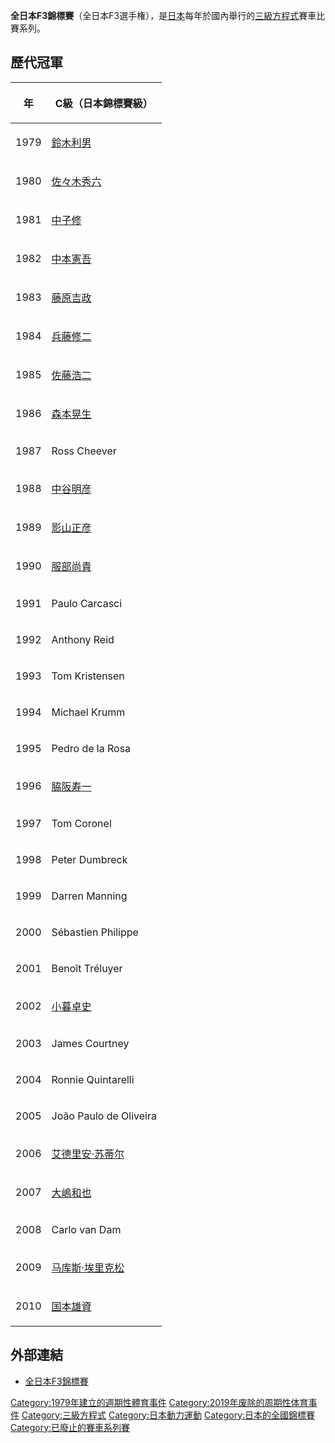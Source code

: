 {{expand|time=2011-01-28T02:47:48+00:00}}
{{unreferenced|time=2011-01-28T02:47:48+00:00}}
'''全日本F3錦標賽'''（全日本F3選手権），是[[日本|日本]]每年於國內舉行的[[三級方程式|三級方程式]]賽車比賽系列。

== 歷代冠軍==
{|class="wikitable" cellpadding="5" style="background:#fff;"
|-
! 年 !! C級（日本錦標賽級）
|-
|1979|| {{flagicon|JPN}} [[鈴木利男|鈴木利男]]
|-
|1980|| {{flagicon|JPN}} [[佐々木秀六|佐々木秀六]]
|-
|1981|| {{flagicon|JPN}} [[中子修|中子修]]
|-
|1982|| {{flagicon|JPN}} [[中本憲吾|中本憲吾]]
|-
|1983|| {{flagicon|JPN}} [[藤原吉政|藤原吉政]]
|-
|1984|| {{flagicon|JPN}} [[兵藤修二|兵藤修二]]
|-
|1985|| {{flagicon|JPN}} [[佐藤浩二|佐藤浩二]]
|-
|1986|| {{flagicon|JPN}} [[森本晃生|森本晃生]]
|-
|1987|| {{flagicon|USA}} Ross Cheever
|-
|1988|| {{flagicon|JPN}} [[中谷明彦|中谷明彦]]
|-
|1989|| {{flagicon|JPN}} [[影山正彦|影山正彦]]
|-
|1990|| {{flagicon|JPN}} [[服部尚貴|服部尚貴]]
|-
|1991|| {{flagicon|BRA}} Paulo Carcasci
|-
|1992|| {{flagicon|GBR}} Anthony Reid
|-
|1993|| {{flagicon|DEN}} Tom Kristensen
|-
|1994|| {{flagicon|GER}} Michael Krumm
|-
|1995|| {{flagicon|ESP}} Pedro de la Rosa
|-
|1996|| {{flagicon|JPN}} [[脇阪寿一|脇阪寿一]]
|-
|1997|| {{flagicon|NED}} Tom Coronel
|-
|1998|| {{flagicon|GBR}} Peter Dumbreck
|-
|1999|| {{flagicon|GBR}} Darren Manning
|-
|2000|| {{flagicon|FRA}} Sébastien Philippe
|-
|2001|| {{flagicon|FRA}} Benoît Tréluyer
|-
|2002|| {{flagicon|JPN}} [[小暮卓史|小暮卓史]]
|-
|2003|| {{flagicon|AUS}} James Courtney
|-
|2004|| {{flagicon|ITA}} Ronnie Quintarelli
|-
|2005|| {{flagicon|BRA}} João Paulo de Oliveira
|-
|2006|| {{flagicon|GER}} [[艾德里安·苏蒂尔|艾德里安·苏蒂尔]]
|-
|2007|| {{flagicon|JPN}} [[大嶋和也|大嶋和也]]
|-
|2008|| {{flagicon|NED}} Carlo van Dam
|-
|2009|| {{flagicon|SWE}} [[马库斯·埃里克松_(赛车运动员)|马库斯·埃里克松]]
|-
|2010|| {{flagicon|JPN}} [[国本雄資|国本雄資]]
|}
</center>

==外部連結==
*[http://www.j-formula3.com/ 全日本F3錦標賽] {{Wayback|url=http://www.j-formula3.com/ |date=20070822010412 }}{{ja}}

[[Category:1979年建立的週期性體育事件|Category:1979年建立的週期性體育事件]]
[[Category:2019年废除的周期性体育事件|Category:2019年废除的周期性体育事件]]
[[Category:三級方程式|Category:三級方程式]]
[[Category:日本動力運動|Category:日本動力運動]]
[[Category:日本的全國錦標賽|Category:日本的全國錦標賽]]
[[Category:已廢止的賽車系列賽|Category:已廢止的賽車系列賽]]
{{sport-stub}}